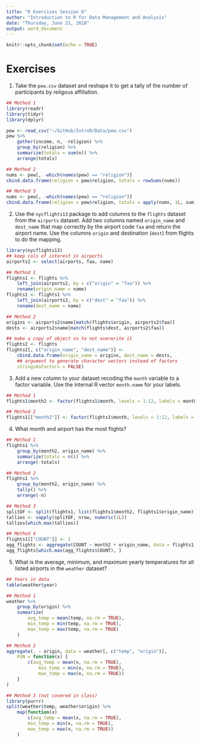 ```yaml
---
title: "R Exercises Session 6"
author: "Introduction to R for Data Management and Analysis"
date: "Thursday, June 21, 2018"
output: word_document
---
```


```r
knitr::opts_chunk$set(echo = TRUE)
```

# Exercises

1. Take the `pew.csv` dataset and reshape it to get a tally of the number of
participants by religous affiliation.

```r
## Method 1
library(readr)
library(tidyr)
library(dplyr)

pew <- read_csv("~/GitHub/IntroR/Data/pew.csv")
pew %>%
    gather(income, n, -religion) %>%
    group_by(religion) %>%
    summarize(totals = sum(n)) %>%
    arrange(totals)

## Method 2
nums <- pew[, -which(names(pew) == "religion")]
cbind.data.frame(religion = pew$religion, totals = rowSums(nums))

## Method 3
nums <- pew[, -which(names(pew) == "religion")]
cbind.data.frame(religion = pew$religion, totals = apply(nums, 1L, sum))
```

2. Use the `nycflights13` package to add columns to the `flights` dataset from
the `airports` dataset. Add two columns named `origin_name` and `dest_name`
that map correctly by the airport code `faa` and return the airport name.
Use the columns `origin` and destination (`dest`) from flights to do the
mapping.

```r
library(nycflights13)
## keep cols of interest in airports
airports2 <- select(airports, faa, name)

## Method 1
flights1 <- flights %>%
    left_join(airports2, by = c("origin" = "faa")) %>%
    rename(origin_name = name)
flights1 <- flights1 %>%
    left_join(airports2, by = c("dest" = "faa")) %>%
    rename(dest_name = name)

## Method 2
origins <- airports2$name[match(flights$origin, airports2$faa)]
dests <- airports2$name[match(flights$dest, airports2$faa)]

## make a copy of object so to not overwrite it
flights2 <- flights
flights2[, c("origin_name", "dest_name")] <-
    cbind.data.frame(origin_name = origins, dest_name = dests,
    ## argument to generate character vectors instead of factors
    stringsAsFactors = FALSE)
```

3. Add a new column to your dataset recoding the `month` variable to a factor
variable. Use the internal R vector `month.name` for your labels.

```r
## Method 1
flights1$month2 <- factor(flights1$month, levels = 1:12, labels = month.name)

## Method 2
flights1[["month2"]] <- factor(flights1$month, levels = 1:12, labels = month.name)
```

4. What month and airport has the most flights?

```r
## Method 1
flights1 %>%
    group_by(month2, origin_name) %>%
    summarize(totals = n()) %>%
    arrange(-totals)

## Method 2
flights1 %>%
    group_by(month2, origin_name) %>%
    tally() %>%
    arrange(-n)

## Method 3
splitDF <- split(flights1, list(flights1$month2, flights1$origin_name))
tallies <- vapply(splitDF, nrow, numeric(1L))
tallies[which.max(tallies)]

## Method 4
flights1[["COUNT"]] <- 1
agg_flights <- aggregate(COUNT ~ month2 + origin_name, data = flights1, FUN = sum)
agg_flights[which.max(agg_flights$COUNT), ]
```

5. What is the average, minimum, and maximum yearly temperatures for all listed
airports in the `weather` dataset?

```r
## Years in data
table(weather$year)

## Method 1
weather %>%
    group_by(origin) %>%
    summarize(
        avg_temp = mean(temp, na.rm = TRUE),
        min_temp = min(temp, na.rm = TRUE),
        max_temp = max(temp, na.rm = TRUE)
    )

## Method 2
aggregate(. ~ origin, data = weather[, c("temp", "origin")],
    FUN = function(x) {
        c(avg_temp = mean(x, na.rm = TRUE),
            min_temp = min(x, na.rm = TRUE),
            max_temp = max(x, na.rm = TRUE))
    }
)

## Method 3 (not covered in class)
library(purrr)
split(weather$temp, weather$origin) %>%
    map(function(x)
        c(avg_temp = mean(x, na.rm = TRUE),
        min_temp = min(x, na.rm = TRUE),
        max_temp = max(x, na.rm = TRUE))
    )
```
